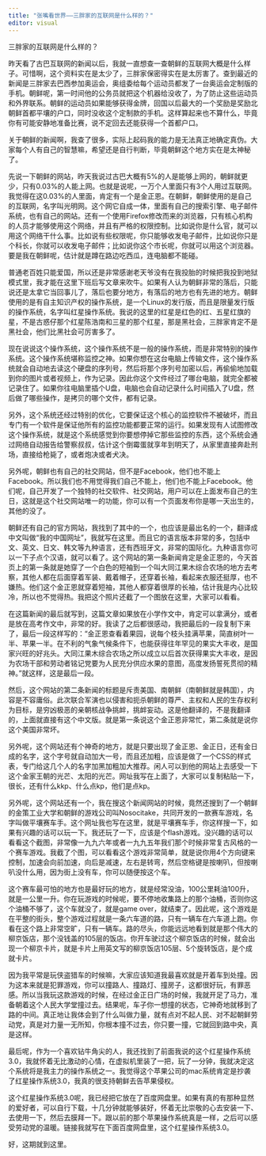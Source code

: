 ```yaml
---
title: "张嘴看世界——三胖家的互联网是什么样的？"
editor: visual
---
```


三胖家的互联网是什么样的？

昨天看了古巴互联网的新闻以后，我就一直想查一查朝鲜的互联网大概是什么样子。可惜啊，这个资料实在是太少了，三胖家保密得实在是太厉害了。查到最近的新闻是三胖家去巴西参加奥运会，奥组委给每个运动员都发了一台奥运会定制版的手机。朝鲜呢，第一时间他的公务员就把这个机器给没收了，为了防止这些运动员和外界联系。朝鲜的运动员如果能够获得金牌，回国以后最大的一个奖励是奖励北朝鲜首都平壤的户口，同时没收这个定制款的手机。这样算起来也不算什么，毕竟你有可能安静地准备比赛，说不定回去还能获得一个首都户口。

关于朝鲜的新闻啊，我查了很多，实际上起码我的能力是无法真正地确定真伪。大家每个人有自己的智慧嘛，希望还是自行判断，毕竟朝鲜这个地方实在是太神秘了。

先说一下朝鲜的网站，昨天我说过古巴大概有5%的人是能够上网的，朝鲜就更少，只有0.03%的人能上网。也就是说呢，一万个人里面只有3个人用过互联网。我觉得在这0.03%的人里面，肯定有一个是金正恩。在朝鲜，朝鲜使用的是自己的互联网，名字叫光明网。这个网它自成一体，里面有自己的搜索引擎、电子邮件系统，也有自己的网站。还有一个使用Firefox修改而来的浏览器，只有核心机构的人员才能够使用这个网络，并且有严格的权限控制。比如说你是什么官，就可以用这个网络干什么事。比如说有些权限呢，你只能够收发电子邮件，比如说你只是个科长，你就可以收发电子邮件；比如说你这个市长呢，你就可以用这个浏览器。要是我在朝鲜呢，估计就是蹲在路边吃西瓜，连电脑都不能碰。

普通老百姓只能爱国，所以还是非常感谢老天爷没有在我投胎的时候把我投到地狱模式里，我才能在这里下班后写文章来吹牛。如果有人认为朝鲜非常的落后，只能说还是太拿它当回事儿了，落后也要分地方，有落后的地方也有先进的地方。朝鲜使用的是有自主知识产权的操作系统，是一个Linux的发行版，而且是限量发行版的操作系统，名字叫红星操作系统。我说的这里的红星是红色的红、五星红旗的星，不是古惑仔那个红星陈浩南和三星的那个红星，那是黑社会，三胖家肯定不是黑社会，他们比黑社会可厉害多了。

现在说说这个操作系统，这个操作系统不是一般的操作系统，而是非常特别的操作系统。这个操作系统堪称监控之神。如果你想在这台电脑上传输文件，这个操作系统就会自动地去读这个硬盘的序列号，然后将那个序列号加密以后，再偷偷地加载到你的图片或者视频上，作为记录。因此你这个文件经过了哪台电脑，就完全都被记录住了。如果你往电脑里插个U盘，电脑也会自动记录什么时间插入了U盘，然后做了哪些操作，是拷贝的哪个文件，都有记录。

另外，这个系统还经过特别的优化，它要保证这个核心的监控软件不被破坏，而且专门有一个软件是保证他所有的监控功能都要正常的运行。如果发现有人试图修改这个操作系统，就是这个系统感觉到你要想停掉它那些监控的东西，这个系统会通过网络自动报告给警察叔叔，估计这个倒霉蛋就享年到明天了，从家里直接奔赴刑场，直接给枪毙了，或者炮决或者犬决。

另外呢，朝鲜也有自己的社交网站，但不是Facebook，他们也不能上Facebook。所以我们也不用觉得我们自己不能上，他们也不能上Facebook。他们呢，自己开发了一个独特的社交软件、社交网站，用户可以在上面发布自己的生日，这就是这个社交网站唯一的功能，你可以有一个页面发布你是哪一天出生的，其他的没了。

朝鲜还有自己的官方网站，我找到了其中的一个，也应该是最出名的一个，翻译成中文叫做“我的中国网址”，我就写在这里。而且它的语言版本非常的多，包括中文、英文、日文、韩文等九种语言，还有西班牙文，非常的国际化。九种语言你可以一下子点个汉语，就可以看了。这个网站的第一条新闻肯定是金正恩的，今天首页上的第一条就是她穿了一个白色的短袖到一个叫大同江果木综合农场的地方去考察，其他人都在后面穿着军装、戴着帽子，还穿着长袖，看起来衣服还挺厚，也不嫌热。他们这个金正恩就穿着短袖，其他人都穿着很厚的长袖，估计我是内心比较冷，所以也不觉得热。我把这个照片还截了一个图放在这里，大家可以看看。

在这篇新闻的最后就写到，这篇文章如果放在小学作文中，肯定可以拿满分，或者是放在高考作文中，非常的好。我读了之后都很感动，我把最后的一段复制下来了，最后一段这样写的：“金正恩查看着果园，说每个枝头挂满苹果，简直树叶一半、苹果一半。在不利的气象气候条件下，也能获得往年罕见的果实大丰收，是国家兴旺的好兆头。大同江果木综合农场之所以成立以后首次获得果实大丰收，是因为农场干部和劳动者铭记党要为人民充分供应水果的意图，高度发扬誓死贯彻的精神。”就这样，这是最后一段。

然后，这个网站的第二条新闻的标题是斥责美国、南朝鲜（南朝鲜就是韩国），内容是不容庸俗。此次联合军演也以侵害和扼杀朝鲜的尊严、主权和人民的生存权利为目标，是穷凶极恶的亲朝核战争挑衅，挑衅妄动。这是他翻译的，不是我翻译的，上面就直接有这个中文版。就是第一条说这个金正恩非常忙，第二条就是说你这个美国非常坏。

另外呢，这个网站还有个神奇的地方，就是只要出现了金正恩、金正日，还有金日成的名字，这个字号就自动加大一号，而且还加粗，应该是做了一个CSS的样式表，专门给这几个人的名字加黑加粗加大推荐。闲人可以到他的网站上去感受一下这个金家王朝的光芒、太阳的光芒。网址我写在上面了，大家可以复制粘贴一下，很长，还有什么kkp、什么点kp，他们是点kp。

另外呢，这个网站还有一个，我在搜这个新闻网站的时候，竟然还搜到了一个朝鲜的金策工业大学和朝鲜的游戏公司叫Nosocitake，共同开发的一款赛车游戏，名字叫做平壤赛车手。这个网址我也写在这里，就是平壤赛车手，你这样搜一下，如果有兴趣的话可以玩一下。我还玩了一下，应该是个flash游戏。没兴趣的话可以看看这个截图，非常像一九九六年或者一九九五年我们那个时候非常复古风格的一个赛车游戏。我截了个图，可以看看这个游戏非常简单，就是说你用4个方向键来控制，加速会向前加速，向后是减速，左右是转弯，然后空格键是按喇叭，但按喇叭没什么用，因为街上没有车，你可以随便按这个车。

这个赛车最可怕的地方也是最好玩的地方，就是经常没油，100公里耗油100升，就是一公里一升。你在玩游戏的时候呢，要不停地收集路上的那个油桶，否则你这个油桶不够了，这个车就没了，就是game over，就结束了。因此呢，这个游戏是在平整的街头，整个游戏过程就是一条六车道的路，只有一辆车在六车道上跑。你看在这个路上非常空旷，只有一辆车。路的尽头，你能远远地看到就是那个伟大的柳京饭店，那个没钱盖的105层的饭店。你开车驶过这个柳京饭店的时候，就会出现一个柳京卡片，就是卡片上用英文写的柳京饭店105层、5个旋转饭店，是个成就卡片。

因为我平常是玩侠盗猎车的时候嘛，大家应该知道我最喜欢就是开着车到处撞。因为这本来就是犯罪游戏，你可以撞路人、撞路灯、撞房子，这都很好玩，有罪恶感。所以当我玩这款游戏的时候，在经过金正日广场的时候，我就开足了马力，准备朝着这个人民大学堂撞过去。结果呢，车子你一想撞的状态，它神奇地就移到了路的中间。真正地让我体会到了什么叫做力量，就有点对不起人民、对不起朝鲜劳动党，真是对力量一无所知，你根本撞不过去，你只要一撞，它就回到路中央，真是这样。

最后呢，作为一个喜欢钻牛角尖的人，我还找到了前面我说的这个红星操作系统3.0，我就怀着无比激动的心情，在虚拟机里装了一把，玩了一分钟，我就决定这个系统将是我主力的操作系统之一。我觉得这个苹果公司的mac系统肯定是抄袭了红星操作系统3.0，我真的很支持朝鲜去告苹果侵权。

这个红星操作系统3.0呢，我已经把它放在了百度网盘里。如果有真的有那种显然的爱好者，可以自行下载，十几分钟就能够装好，怀着无比崇敬的心去安装一下、去使用一下，然后去膜拜一下。跟以前的那个苹果操作系统真是一样，之后可以感受劳动党的温暖。链接我就写在下面百度网盘里，这个红星操作系统3.0。

好，这期就到这里。
